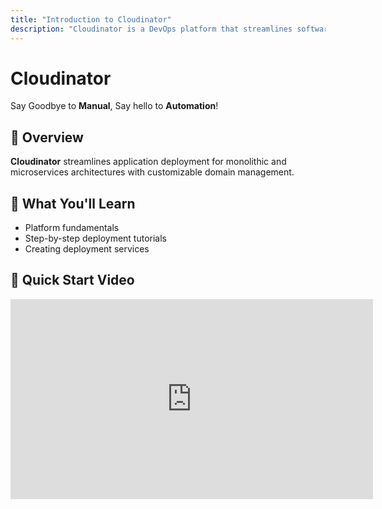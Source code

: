 ```yaml
---
title: "Introduction to Cloudinator"
description: "Cloudinator is a DevOps platform that streamlines software development, deployment, and infrastructure management with automated CI/CD pipelines, monitoring, and infrastructure-as-code capabilities."
---
```



<Head>

  <meta name="description" content="Cloudinator - DevOps platform for automated deployment and infrastructure management." />
  <meta property="og:title" content="Introduction to Cloudinator" />
  <meta property="og:description" content="Cloudinator - DevOps platform for automated deployment and infrastructure management." />
  <meta property="og:image" content="/images/cloudinator-logo.jpg" />
  <meta property="og:type" content="website" />
  <meta property="og:url" content="https://docs.cloudinator.cloud/" />

  <meta name="twitter:card" content="summary_large_image" />
  <meta name="twitter:title" content="Introduction to Cloudinator" />
  <meta name="twitter:description" content="Cloudinator - DevOps platform for automated deployment and infrastructure management." />
  <meta name="twitter:image" content="/images/cloudinator-logo.jpg" />
</Head>


# <span className="text-purple-700 font-bold text-center">Cloudinator</span>
<span className="text-gray-700 dark:text-gray-300">Say Goodbye to <strong>Manual</strong>, Say hello to <strong>Automation</strong>!</span>

<DocHero />

## <span className="text-purple-500 font-bold">📌 Overview</span>
**Cloudinator** streamlines application deployment for monolithic and microservices architectures with customizable domain management.

## <span className="text-purple-500 font-bold">📌 What You'll Learn</span>
- Platform fundamentals
- Step-by-step deployment tutorials
- Creating deployment services

## <span className="text-purple-500 font-bold">📌 Quick Start Video</span>

<div style={{ display: 'flex', justifyContent: 'center', margin: '20px 0' }}>
  <iframe
    width="580"
    height="320"
    src="https://www.youtube.com/embed/kIpW8ZkfsYs"
    frameBorder="0"
    allow="accelerometer; autoplay; clipboard-write; encrypted-media; gyroscope; picture-in-picture"
    allowFullScreen
    style={{ border: '1px solid #ccc', borderRadius: '8px' }}
  ></iframe>
</div>
